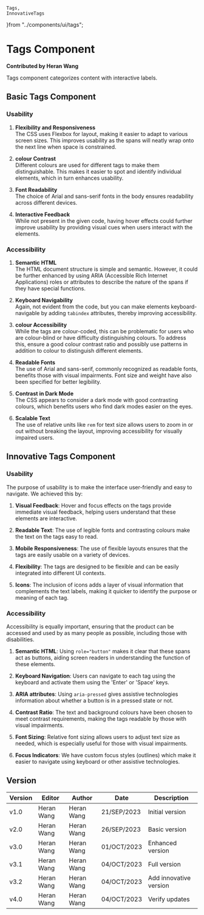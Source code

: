     Tags,
    InnovativeTags
}from "../components/ui/tags";

# Tags Component

**Contributed by Heran Wang**

Tags component categorizes content with interactive labels.

## Basic Tags Component

<Tags />


### Usability

1. **Flexibility and Responsiveness**  
   The CSS uses Flexbox for layout, making it easier to adapt to various screen sizes. This improves usability as the spans will neatly wrap onto the next line when space is constrained.

2. **colour Contrast**  
   Different colours are used for different tags to make them distinguishable. This makes it easier to spot and identify individual elements, which in turn enhances usability.

3. **Font Readability**  
   The choice of Arial and sans-serif fonts in the body ensures readability across different devices.

4. **Interactive Feedback**  
   While not present in the given code, having hover effects could further improve usability by providing visual cues when users interact with the elements.

### Accessibility

1. **Semantic HTML**  
   The HTML document structure is simple and semantic. However, it could be further enhanced by using ARIA (Accessible Rich Internet Applications) roles or attributes to describe the nature of the spans if they have special functions.

2. **Keyboard Navigability**  
   Again, not evident from the code, but you can make elements keyboard-navigable by adding `tabindex` attributes, thereby improving accessibility.

3. **colour Accessibility**  
   While the tags are colour-coded, this can be problematic for users who are colour-blind or have difficulty distinguishing colours. To address this, ensure a good colour contrast ratio and possibly use patterns in addition to colour to distinguish different elements.

4. **Readable Fonts**  
   The use of Arial and sans-serif, commonly recognized as readable fonts, benefits those with visual impairments. Font size and weight have also been specified for better legibility.

5. **Contrast in Dark Mode**  
   The CSS appears to consider a dark mode with good contrasting colours, which benefits users who find dark modes easier on the eyes.

6. **Scalable Text**  
   The use of relative units like `rem` for text size allows users to zoom in or out without breaking the layout, improving accessibility for visually impaired users.

## Innovative Tags Component

<InnovativeTags />


### Usability

The purpose of usability is to make the interface user-friendly and easy to navigate. We achieved this by:

1. **Visual Feedback**: Hover and focus effects on the tags provide immediate visual feedback, helping users understand that these elements are interactive.
  
2. **Readable Text**: The use of legible fonts and contrasting colours make the text on the tags easy to read.

3. **Mobile Responsiveness**: The use of flexible layouts ensures that the tags are easily usable on a variety of devices.

4. **Flexibility**: The tags are designed to be flexible and can be easily integrated into different UI contexts.

5. **Icons**: The inclusion of icons adds a layer of visual information that complements the text labels, making it quicker to identify the purpose or meaning of each tag.



### Accessibility

Accessibility is equally important, ensuring that the product can be accessed and used by as many people as possible, including those with disabilities.

1. **Semantic HTML**: Using `role="button"` makes it clear that these spans act as buttons, aiding screen readers in understanding the function of these elements.

2. **Keyboard Navigation**: Users can navigate to each tag using the keyboard and activate them using the 'Enter' or 'Space' keys.

3. **ARIA attributes**: Using `aria-pressed` gives assistive technologies information about whether a button is in a pressed state or not.

4. **Contrast Ratio**: The text and background colours have been chosen to meet contrast requirements, making the tags readable by those with visual impairments.

5. **Font Sizing**: Relative font sizing allows users to adjust text size as needed, which is especially useful for those with visual impairments.

6. **Focus Indicators**: We have custom focus styles (outlines) which make it easier to navigate using keyboard or other assistive technologies.

## Version
| Version | Editor | Author | Date | Description |
| ---- | ---- | ---- | ---- | ---- |
| v1.0 | Heran Wang | Heran Wang | 21/SEP/2023 | Initial version |
| v2.0 | Heran Wang | Heran Wang | 26/SEP/2023 | Basic version |
| v3.0 | Heran Wang | Heran Wang | 01/OCT/2023 | Enhanced version |
| v3.1 | Heran Wang | Heran Wang | 04/OCT/2023 | Full version |
| v3.2 | Heran Wang | Heran Wang | 04/OCT/2023 | Add innovative version |
| v4.0 | Heran Wang | Heran Wang | 04/OCT/2023 | Verify updates |